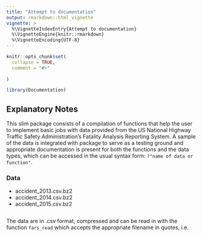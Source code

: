 ```yaml
---
title: "Attempt to documentation"
output: rmarkdown::html_vignette
vignette: >
  %\VignetteIndexEntry{Attempt to documentation}
  %\VignetteEngine{knitr::rmarkdown}
  %\VignetteEncoding{UTF-8}
---
```


```r



knitr::opts_chunk$set(
  collapse = TRUE,
  comment = "#>"
  
)
```

```r
library(Documentation)
```
## Explanatory Notes

This slim package consists of a compilation of functions that help the user to implement basic jobs with data provided from the US National Highway Traffic Safety Administration's 
Fatality Analysis Reporting System. A sample of the data is integrated with package to serve as a testing ground and appropriate documentation is present for both the functions and the data types, which can be accessed in the usual syntax form: `?"name of data or function"`.

### Data

- accident_2013.csv.bz2
- accident_2014.csv.bz2
- accident_2015.csv.bz2
```r





```


The data are in .csv format, compressed and can be read in with the function `fars_read` which accepts the appropriate filename in quotes, i.e.

  










